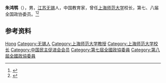 '''朱鸿鹗'''（{{bd|1926年|}}），男，[[江苏|江苏]][[无锡|无锡]]人，中国教育家，曾任[[上海师范大学|上海师范大学]]校长，第七、八届全国政协委员。<ref>{{Cite book|title=历届全国政协委员人名辞典|author=|publisher=中国国际广播出版社|year=1996|isbn=9787507813746|location=北京|pages=}}</ref><ref>{{Cite book|title=中华人民共和国职官志|author=何虎生, 李耀东, 向常福主编|publisher=中国社会出版社|year=2003|isbn=9787800883934|location=北京|pages=}}</ref>

== 参考资料 ==
{{reflist}}

{{Authority control}}
{{DEFAULTSORT:Zhu朱}}
[[Category:朱姓|Hong]]
[[Category:无锡人|Category:无锡人]]
[[Category:上海师范大学教授|Category:上海师范大学教授]]
[[Category:上海师范大学校长|Category:上海师范大学校长]]
[[Category:中国民主促进会会员|Category:中国民主促进会会员]]
[[Category:第七屆全國政協委員|Category:第七屆全國政協委員]]
[[Category:第八屆全國政協委員|Category:第八屆全國政協委員]]

{{中国人物小作品}}